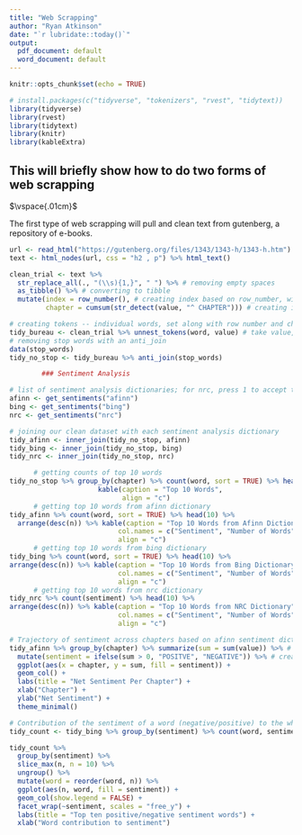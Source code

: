 ```yaml
---
title: "Web Scrapping"
author: "Ryan Atkinson"
date: "`r lubridate::today()`"
output:
  pdf_document: default
  word_document: default
---
```


```r
knitr::opts_chunk$set(echo = TRUE)
```

```r
# install.packages(c("tidyverse", "tokenizers", "rvest", "tidytext))
library(tidyverse)
library(rvest)
library(tidytext)
library(knitr)
library(kableExtra)
```

## This will briefly show how to do two forms of web scrapping

$\vspace{.01cm}$

The first type of web scrapping will pull and clean text from gutenberg, a repository of e-books.


```r
url <- read_html("https://gutenberg.org/files/1343/1343-h/1343-h.htm")
text <- html_nodes(url, css = "h2 , p") %>% html_text()
```

```r
clean_trial <- text %>% 
  str_replace_all(., "(\\s){1,}", " ") %>% # removing empty spaces
  as_tibble() %>% # converting to tibble
  mutate(index = row_number(), # creating index based on row_number, will be useful later
         chapter = cumsum(str_detect(value, "^ CHAPTER"))) # creating index based on condition when matching string is TRUE in value column, using cumsum() to add when string is detected
```

```r
# creating tokens -- individual words, set along with row number and chapter number that were created above
tidy_bureau <- clean_trial %>% unnest_tokens(word, value) # take value, convert to word as individual token
# removing stop words with an anti_join
data(stop_words)
tidy_no_stop <- tidy_bureau %>% anti_join(stop_words)
```

```r
        ### Sentiment Analysis

# list of sentiment analysis dictionaries; for nrc, press 1 to accept terms
afinn <- get_sentiments("afinn")
bing <- get_sentiments("bing")
nrc <- get_sentiments("nrc")

# joining our clean dataset with each sentiment analysis dictionary
tidy_afinn <- inner_join(tidy_no_stop, afinn)
tidy_bing <- inner_join(tidy_no_stop, bing)
tidy_nrc <- inner_join(tidy_no_stop, nrc)

      # getting counts of top 10 words
tidy_no_stop %>% group_by(chapter) %>% count(word, sort = TRUE) %>% head(10) %>% 
                      kable(caption = "Top 10 Words",
                            align = "c")
      # getting top 10 words from afinn dictionary
tidy_afinn %>% count(word, sort = TRUE) %>% head(10) %>% 
  arrange(desc(n)) %>% kable(caption = "Top 10 Words from Afinn Dictionary", 
                           col.names = c("Sentiment", "Number of Words"),
                           align = "c")
      # getting top 10 words from bing dictionary
tidy_bing %>% count(word, sort = TRUE) %>% head(10) %>% 
arrange(desc(n)) %>% kable(caption = "Top 10 Words from Bing Dictionary", 
                           col.names = c("Sentiment", "Number of Words"),
                           align = "c")
      # getting top 10 words from nrc dictionary
tidy_nrc %>% count(sentiment) %>% head(10) %>% 
arrange(desc(n)) %>% kable(caption = "Top 10 Words from NRC Dictionary", 
                           col.names = c("Sentiment", "Number of Words"),
                           align = "c")
```

```r
# Trajectory of sentiment across chapters based on afinn sentiment dictionary
tidy_afinn %>% group_by(chapter) %>% summarize(sum = sum(value)) %>% # getting sum of value per chapter
  mutate(sentiment = ifelse(sum > 0, "POSITVE", "NEGATIVE")) %>% # creating new column to use as color based on pos/neg sentiment
  ggplot(aes(x = chapter, y = sum, fill = sentiment)) +
  geom_col() +
  labs(title = "Net Sentiment Per Chapter") +
  xlab("Chapter") +
  ylab("Net Sentiment") +
  theme_minimal()
```

```r
# Contribution of the sentiment of a word (negative/positive) to the whole text
tidy_count <- tidy_bing %>% group_by(sentiment) %>% count(word, sentiment, sort = TRUE)

tidy_count %>% 
  group_by(sentiment) %>%
  slice_max(n, n = 10) %>% 
  ungroup() %>%
  mutate(word = reorder(word, n)) %>%
  ggplot(aes(n, word, fill = sentiment)) +
  geom_col(show.legend = FALSE) +
  facet_wrap(~sentiment, scales = "free_y") +
  labs(title = "Top ten positive/negative sentiment words") +
  xlab("Word contribution to sentiment")
```

